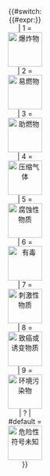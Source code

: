 <div style="width:72px;float:left;text-align:center">{{#switch:{{#expr:{{{value|}}}}}
| 1 = [[File:GHS-pictogram-explos.svg|70px|爆炸物]]
| 2 = [[File:GHS-pictogram-flamme.svg|70px|易燃物]]
| 3 = [[File:GHS-pictogram-rondflam.svg|70px|助燃物]]
| 4 = [[File:GHS-pictogram-bottle.svg|70px|压缩气体]]
| 5 = [[File:GHS-pictogram-acid.svg|70px|腐蚀性物质]]
| 6 = [[File:GHS-pictogram-skull.svg|70px|有毒]]
| 7 = [[File:GHS-pictogram-exclam.svg|70px|刺激性物质]]
| 8 = [[File:GHS-pictogram-silhouete.svg|70px|致癌或诱变物质]]
| 9 = [[File:GHS-pictogram-pollu.svg|70px|环境污染物]]
| ? | #default = [[File:GHS-pictogram-question.svg|70px|危险性符号未知]]
}}</div>